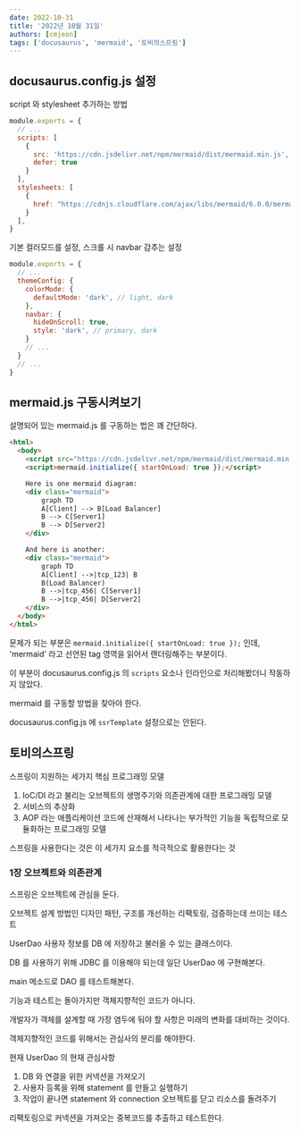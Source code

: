 ```yaml
---
date: 2022-10-31
title: '2022년 10월 31일'
authors: [cmjeon]
tags: ['docusaurus', 'mermaid', '토비의스프링']
---
```


## docusaurus.config.js 설정

script 와 stylesheet 추가하는 방법

```js {3-13} title="docusaurus.config.js"
module.exports = {
  // ...
  scripts: [
    {
      src: 'https://cdn.jsdelivr.net/npm/mermaid/dist/mermaid.min.js',
      defer: true
    }
  ],
  stylesheets: [
    {
      href: "https://cdnjs.cloudflare.com/ajax/libs/mermaid/6.0.0/mermaid.css"
    }
  ],
}
```

<!--truncate-->

기본 컬러모드를 설정, 스크롤 시 navbar 감추는 설정

```js {4-10} title="docusaurus.config.js"
module.exports = {
  // ...
  themeConfig: {
    colorMode: {
      defaultMode: 'dark', // light, dark
    },
    navbar: {
      hideOnScroll: true,
      style: 'dark', // primary, dark
    }
    // ...
  }
  // ...
}
```

## mermaid.js 구동시켜보기

설명되어 있는 mermaid.js 를 구동하는 법은 꽤 간단하다.

```html
<html>
  <body>
    <script src="https://cdn.jsdelivr.net/npm/mermaid/dist/mermaid.min.js"></script>
    <script>mermaid.initialize({ startOnLoad: true });</script>

    Here is one mermaid diagram:
    <div class="mermaid">
        graph TD
        A[Client] --> B[Load Balancer]
        B --> C[Server1]
        B --> D[Server2]
    </div>

    And here is another:
    <div class="mermaid">
        graph TD
        A[Client] -->|tcp_123| B
        B(Load Balancer)
        B -->|tcp_456| C[Server1]
        B -->|tcp_456| D[Server2]
    </div>
  </body>
</html>
```

문제가 되는 부분은 `mermaid.initialize({ startOnLoad: true });` 인데, 'mermaid' 라고 선언된 tag 영역을 읽어서 랜더링해주는 부분이다.

이 부분이 docusaurus.config.js 의 `scripts` 요소나 인라인으로 처리해봤더니 작동하지 않았다.

mermaid 를 구동할 방법을 찾아야 한다.

docusaurus.config.js 에 `ssrTemplate` 설정으로는 안된다.

## 토비의스프링

스프링이 지원하는 세가지 핵심 프로그래밍 모델

1. IoC/DI 라고 불리는 오브젝트의 생명주기와 의존관계에 대한 프로그래밍 모델
2. 서비스의 추상화
3. AOP 라는 애플리케이션 코드에 산재해서 나타나는 부가적인 기능을 독립적으로 모듈화하는 프로그래밍 모델

스프링을 사용한다는 것은 이 세가지 요소를 적극적으로 활용한다는 것

### 1장 오브젝트와 의존관계

스프링은 오브젝트에 관심을 둔다.

오브젝트 설계 방법인 디자인 패턴, 구조를 개선하는 리팩토링, 검증하는데 쓰이는 테스트

UserDao 사용자 정보를 DB 에 저장하고 불러올 수 있는 클래스이다.

DB 를 사용하기 위해 JDBC 를 이용해야 되는데 일단 UserDao 에 구현해본다.

main 메소드로 DAO 를 테스트해본다.

기능과 테스트는 돌아가지만 객체지향적인 코드가 아니다.

개발자가 객체를 설계할 때 가장 염두에 둬야 할 사항은 미래의 변화를 대비하는 것이다.

객체지향적인 코드를 위해서는 관심사의 분리를 해야한다.

현재 UserDao 의 현재 관심사항

1. DB 와 연결을 위한 커넥션을 가져오기
2. 사용자 등록을 위해 statement 를 만들고 실행하기
3. 작업이 끝나면 statement 와 connection 오브젝트를 닫고 리소스를 돌려주기

리팩토링으로 커넥션을 가져오는 중복코드를 추출하고 테스트한다.